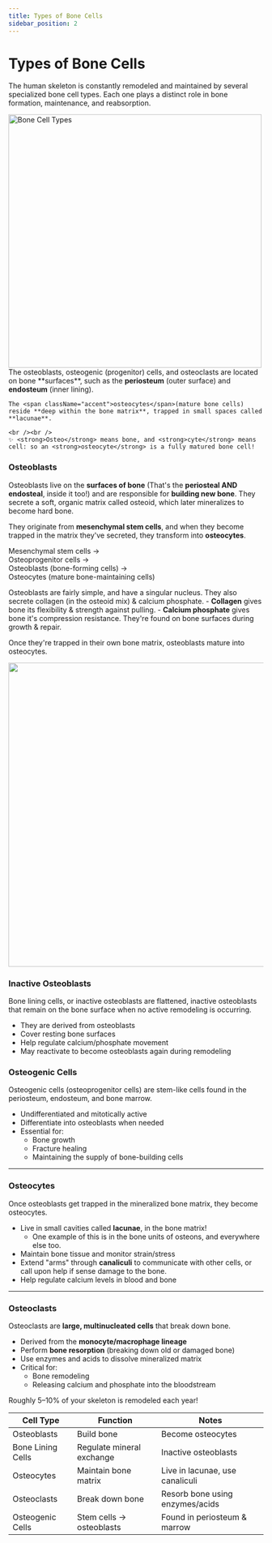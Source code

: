 ```yaml
---
title: Types of Bone Cells
sidebar_position: 2
---
```


# Types of Bone Cells

The human skeleton is constantly remodeled and maintained by several specialized bone cell types. Each one plays a distinct role in bone formation, maintenance, and reabsorption.

<div className="doc-flex">
  <img
    src="https://bio.libretexts.org/@api/deki/files/78111/604-bone-cells.jpeg?revision=1"
    className="doc-image img-margin-right"
    width="500"
    alt="Bone Cell Types"
  />
  <div>
    The <span className="accent">osteoblasts</span>, <span className="accent">osteogenic</span> (progenitor) cells, and <span className="accent">osteoclasts</span> are located on bone **surfaces**, such as the <strong>periosteum</strong> (outer surface) and <strong>endosteum</strong> (inner lining).

    The <span className="accent">osteocytes</span>(mature bone cells) reside **deep within the bone matrix**, trapped in small spaces called **lacunae**.

    <br /><br />
    ✨ <strong>Osteo</strong> means bone, and <strong>cyte</strong> means cell: so an <strong>osteocyte</strong> is a fully matured bone cell!
  </div>
</div>


### Osteoblasts 

<span className="accent">Osteoblasts</span> live on the **surfaces of bone** (That's the **periosteal AND endosteal**, inside it too!) and are responsible for **building new bone**. They secrete a soft, organic matrix called <span className="accent">osteoid</span>, which later mineralizes to become hard bone.

They originate from **mesenchymal stem cells**, and when they become trapped in the matrix they've secreted, they transform into **osteocytes**.

<div className="bg-slate-100 p-4 mb-4 rounded-lg">
Mesenchymal stem cells →<br />
Osteoprogenitor cells →<br />
Osteoblasts (bone-forming cells) →<br />
Osteocytes (mature bone-maintaining cells)
</div>

Osteoblasts are fairly simple, and have a singular nucleus. They also secrete collagen (in the osteoid mix) & calcium phosphate.
    - **Collagen** gives bone its flexibility & strength against pulling.
    - **Calcium phosphate** gives bone it's compression resistance.
They're found on bone surfaces during growth & repair.


Once they're trapped in their own bone matrix, osteoblasts mature into osteocytes.

<img src="https://upload.wikimedia.org/wikipedia/commons/8/89/607_Periosteum_and_Endosteum.jpg" width="600px"/>


### Inactive Osteoblasts

Bone lining cells, or <span className="accent">inactive osteoblasts</span> are flattened, inactive osteoblasts that remain on the bone surface when no active remodeling is occurring.

- They are derived from osteoblasts
- Cover resting bone surfaces
- Help regulate calcium/phosphate movement
- May reactivate to become osteoblasts again during remodeling

### Osteogenic Cells

<span className="accent">Osteogenic cells</span> (osteoprogenitor cells) are stem-like cells found in the periosteum, endosteum, and bone marrow.

- Undifferentiated and mitotically active
- Differentiate into osteoblasts when needed
- Essential for:
  - Bone growth
  - Fracture healing
  - Maintaining the supply of bone-building cells

---
### Osteocytes

Once osteoblasts get trapped in the mineralized bone matrix, they become <span className="accent">osteocytes</span>.

- Live in small cavities called **lacunae**, in the bone matrix!
    - One example of this is in the bone units of <span className="accent">osteons</span>, and everywhere else too.
- Maintain bone tissue and monitor strain/stress
- Extend "arms" through **canaliculi** to communicate with other cells, or call upon help if sense damage to the bone.
- Help regulate calcium levels in blood and bone

---

### Osteoclasts

<span className="accent">Osteoclasts</span> are **large, multinucleated cells** that break down bone.

- Derived from the **monocyte/macrophage lineage**
- Perform **bone resorption** (breaking down old or damaged bone)
- Use enzymes and acids to dissolve mineralized matrix
- Critical for:
  - Bone remodeling
  - Releasing calcium and phosphate into the bloodstream

Roughly 5–10% of your skeleton is remodeled each year!


| Cell Type             | Function                     | Notes                                     |
|-----------------------|------------------------------|-------------------------------------------|
| Osteoblasts           | Build bone                   | Become osteocytes                         |
| Bone Lining Cells     | Regulate mineral exchange    | Inactive osteoblasts                      |
| Osteocytes            | Maintain bone matrix         | Live in lacunae, use canaliculi           |
| Osteoclasts           | Break down bone              | Resorb bone using enzymes/acids           |
| Osteogenic Cells      | Stem cells → osteoblasts     | Found in periosteum & marrow              |

